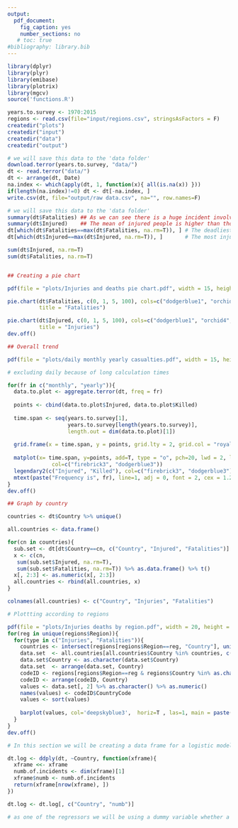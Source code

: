 ```yaml
---
output:
  pdf_document:
    fig_caption: yes
    number_sections: no
   # toc: true
#bibliography: library.bib
---
```


```r
library(dplyr)
library(plyr)
library(emibase)
library(plotrix)
library(mgcv)
source('functions.R')
```

\vskip 20pt
\centerline{\bf \large VILNIUS UNIVERSITY}
\bigskip
\centerline{\large \textbf{FACULTY OF MATHEMATICS AND INFORMATICS}}
\vskip 120pt
\centerline{\bf \Large \textbf{BACHELOR THESIS}}
\vskip 50pt
\begin{center}
{\bf \LARGE Global terrorism and the economy}

\vspace{4mm}

\end{center}
\vskip 120pt
\centerline{\Large Eligijus Bujokas}
\vskip 120pt
\centerline{\large \textbf{VILNIUS (2016.12.07)}}

\newpage

\tableofcontents

\newpage

```r
years.to.survey <- 1970:2015
regions <- read.csv(file="input/regions.csv", stringsAsFactors = F)
createdir("plots")
createdir("input")
createdir("data")
createdir("output")
```

```r
# we will save this data to the 'data folder'
download.terror(years.to.survey, "data/") 
dt <- read.terror("data/")
dt <- arrange(dt, Date)
na.index <- which(apply(dt, 1, function(x){ all(is.na(x)) }))
if(length(na.index)!=0) dt <- dt[-na.index, ]
write.csv(dt, file="output/raw data.csv", na="", row.names=F)
```

```r
# we will save this data to the 'data folder'
summary(dt$Fatalities) ## As we can see there is a huge incident involving 1382 deaths
summary(dt$Injured)    ## The mean of injured people is higher than those that were killed. The biggest incident is involving 4000 people
dt[which(dt$Fatalities==max(dt$Fatalities, na.rm=T)), ] # The deadliest attack was the attack in Nepal in 2004
dt[which(dt$Injured==max(dt$Injured, na.rm=T)), ]       # The most injuries was caused by the attack in Kenya in 1998

sum(dt$Injured, na.rm=T) 
sum(dt$Fatalities, na.rm=T) 


## Creating a pie chart

pdf(file = "plots/Injuries and deaths pie chart.pdf", width = 15, height = 10)

pie.chart(dt$Fatalities, c(0, 1, 5, 100), cols=c("dodgerblue1", "orchid4", "gray48", "peru"), 
          title = "Fatalities")

pie.chart(dt$Injured, c(0, 1, 5, 100), cols=c("dodgerblue1", "orchid4", "gray48", "peru"), 
          title = "Injuries")
dev.off()

## Overall trend

pdf(file = "plots/daily monthly yearly casualties.pdf", width = 15, height = 10)

# excluding daily because of long calculation times

for(fr in c("monthly", "yearly")){
  data.to.plot <- aggregate.terror(dt, freq = fr)
  
  points <- cbind(data.to.plot$Injured, data.to.plot$Killed)
  
  time.span <- seq(years.to.survey[1],
                   years.to.survey[length(years.to.survey)],
                   length.out = dim(data.to.plot)[1])
  
  grid.frame(x = time.span, y = points, grid.lty = 2, grid.col = "royalblue")
  
  matplot(x= time.span, y=points, add=T, type = "o", pch=20, lwd = 2, lty = 1, cex=1, 
              col=c("firebrick3", "dodgerblue3"))
  legendary2(c("Injured", "Killed"), col=c("firebrick3", "dodgerblue3"))
  mtext(paste("Frequency is", fr), line=1, adj = 0, font = 2, cex = 1.25, col="darkslateblue")
}
dev.off()

## Graph by country

countries <- dt$Country %>% unique()

all.countries <- data.frame()

for(cn in countries){
  sub.set <- dt[dt$Country==cn, c("Country", "Injured", "Fatalities")]
  x <- c(cn,
   sum(sub.set$Injured, na.rm=T),
   sum(sub.set$Fatalities, na.rm=T)) %>% as.data.frame() %>% t()
  x[, 2:3] <- as.numeric(x[, 2:3])
  all.countries <- rbind(all.countries, x)
}

colnames(all.countries) <- c("Country", "Injuries", "Fatalities")

# Plottting according to regions

pdf(file = "plots/Injuries deaths by region.pdf", width = 20, height = 10)
for(reg in unique(regions$Region)){
  for(type in c("Injuries", "Fatalities")){
    countries <- intersect(regions[regions$Region==reg, "Country"], unique(all.countries$Country))
    data.set  <- all.countries[all.countries$Country %in% countries, c("Country", type)]
    data.set$Country <- as.character(data.set$Country)
    data.set  <- arrange(data.set, Country)
    codeID <- regions[regions$Region==reg & regions$Country %in% as.character(data.set$Country), ]
    codeID <- arrange(codeID, Country) 
    values <- data.set[, 2] %>% as.character() %>% as.numeric()
    names(values) <- codeID$CountryCode
    values <- sort(values)
    
    barplot(values, col='deepskyblue3',  horiz=T , las=1, main = paste(type, "in", reg))
  }
}
dev.off()

```

```r
# In this section we will be creating a data frame for a logistic model

dt.log <- ddply(dt, ~Country, function(xframe){
  xframe <<- xframe
  numb.of.incidents <- dim(xframe)[1]
  xframe$numb <- numb.of.incidents
  return(xframe[nrow(xframe), ])
})

dt.log <- dt.log[, c("Country", "numb")]

# as one of the regressors we will be using a dummy variable whether a country was involved in some sort of conflict in the middle east


```












